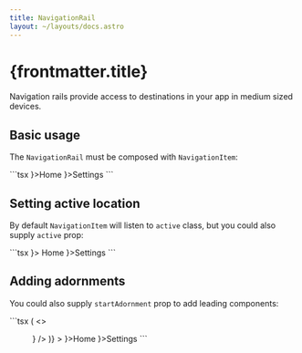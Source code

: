 ```yaml
---
title: NavigationRail
layout: ~/layouts/docs.astro
---
```



# {frontmatter.title}

Navigation rails provide access to destinations in your app in medium sized devices.

## Basic usage

The `NavigationRail` must be composed with `NavigationItem`:

<Playground>
  <BasicExample client:load />
  <div slot="code">
    ```tsx
    <NavigationRail>
      <NavigationItem icon={() => <Home />}>Home</NavigationItem>
      <NavigationItem icon={() => <Settings />}>Settings</NavigationItem>
    </NavigationRail>
    ```
  </div>
</Playground>

## Setting active location

By default `NavigationItem` will listen to `active` class, but you could also supply `active` prop:

<Playground>
  <ActiveExample client:load />
  <div slot="code">
    ```tsx
    <NavigationRail>
      <NavigationItem active icon={() => <Home />}>
        Home
      </NavigationItem>
      <NavigationItem icon={() => <Settings />}>Settings</NavigationItem>
    </NavigationRail>
    ```
  </div>
</Playground>

## Adding adornments

You could also supply `startAdornment` prop to add leading components:

<Playground>
  <AdornmentExample client:load />
  <div slot="code">
    ```tsx
    <NavigationRail
      startAdornment={() => (
        <>
          <IconButton variant="standard">
            <Menu />
          </IconButton>
          <FAB variant="tertiary" icon={() => <Plus />} />
        </>
      )}
    >
      <NavigationItem icon={() => <Home />}>Home</NavigationItem>
      <NavigationItem icon={() => <Settings />}>Settings</NavigationItem>
    </NavigationRail>
    ```
  </div>
</Playground>
